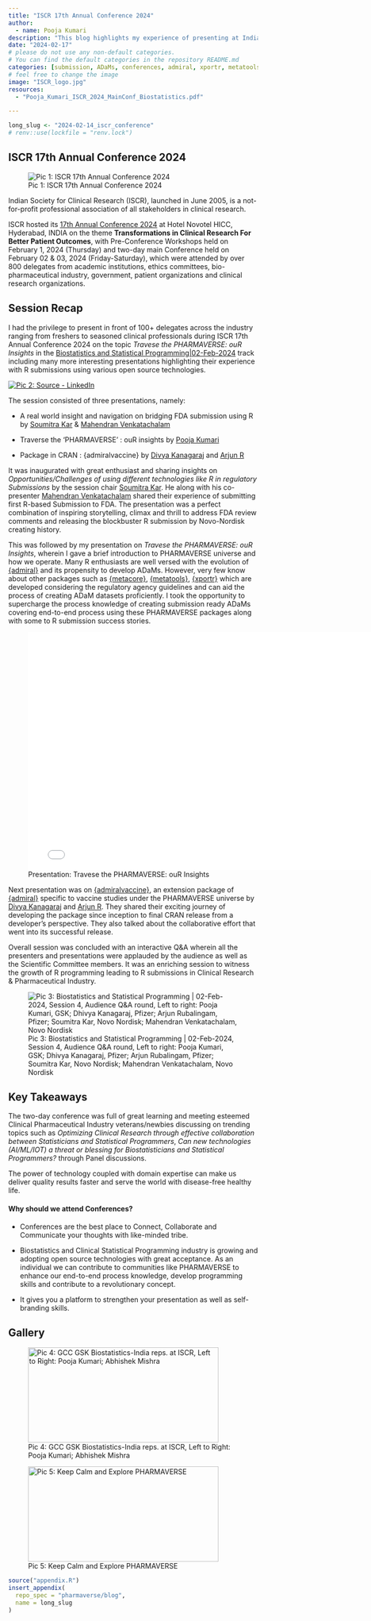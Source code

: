 ```yaml
---
title: "ISCR 17th Annual Conference 2024"
author:
  - name: Pooja Kumari
description: "This blog highlights my experience of presenting at Indian Society for Clinical Research (ISCR) 17th Annual Conference 2024."
date: "2024-02-17"
# please do not use any non-default categories.
# You can find the default categories in the repository README.md
categories: [submission, ADaMs, conferences, admiral, xportr, metatools, metacore]
# feel free to change the image
image: "ISCR_logo.jpg"
resources: 
  - "Pooja_Kumari_ISCR_2024_MainConf_Biostatistics.pdf"

---
```


<!--------------- typical setup ----------------->

```r
long_slug <- "2024-02-14_iscr_conference"
# renv::use(lockfile = "renv.lock")
```

<!--------------- post begins here ----------------->
## ISCR 17th Annual Conference 2024

![Pic 1: ISCR 17th Annual Conference 2024](ISCR.png){fig-align="center"}

Indian Society for Clinical Research (ISCR), launched in June 2005, is a not-for-profit professional association of all stakeholders in clinical research. 

ISCR hosted its [17th Annual Conference 2024](https://conference.iscr.org/Default.aspx) at Hotel Novotel HICC, Hyderabad, INDIA on the theme **Transformations in Clinical Research For Better Patient Outcomes**, with Pre-Conference Workshops held on February 1, 2024 (Thursday) and two-day main Conference held on February 02 & 03, 2024 (Friday-Saturday), which were attended by over 800 delegates from academic institutions, ethics committees, bio-pharmaceutical industry, government, patient organizations and clinical research organizations.

## Session Recap

I had the privilege to present in front of 100+ delegates across the industry ranging from freshers to seasoned clinical professionals during ISCR 17th Annual Conference 2024 on the topic *Travese the PHARMAVERSE: ouR Insights* in the [Biostatistics and Statistical Programming|02-Feb-2024](https://conference.iscr.org/Agenda.aspx) track including many more interesting presentations highlighting their experience with R submissions using various open source technologies.

[![Pic 2: Source - LinkedIn](ISCR_session_intro.jpg)](https://www.linkedin.com/feed/update/urn:li:activity:7158082065261858816/) 

The session consisted of three presentations, namely:

  - A real world insight and navigation on bridging FDA submission using R by [Soumitra Kar](https://www.linkedin.com/in/soumitra-kar-007/) & [Mahendran Venkatachalam](https://www.linkedin.com/in/mahendran-venkatachalam-3aa7293b/)
  
  - Traverse the 'PHARMAVERSE' : ouR insights by [Pooja Kumari](https://www.linkedin.com/in/pooja-kumari-581940b0/)
  
  - Package in CRAN : {admiralvaccine} by [Divya Kanagaraj](https://www.linkedin.com/in/dhivya-kanagaraj-149b68141/) and [Arjun R](https://www.linkedin.com/in/arjun-r-2488b2208/)

It was inaugurated with great enthusiast and sharing insights on *Opportunities/Challenges of using different technologies like R in regulatory Submissions* by the session chair [Soumitra Kar](https://www.linkedin.com/in/soumitra-kar-007/). He along with his co-presenter [Mahendran Venkatachalam](https://www.linkedin.com/in/mahendran-venkatachalam-3aa7293b/) shared their experience of submitting first R-based Submission to FDA. The presentation was a perfect combination of inspiring storytelling, climax and thrill to address FDA review comments and releasing the blockbuster R submission by Novo-Nordisk creating history.  

This was followed by my presentation on *Travese the PHARMAVERSE: ouR Insights*, wherein I gave a brief introduction to PHARMAVERSE universe and how we operate. Many R enthusiasts are well versed with the evolution of [{admiral}](https://pharmaverse.github.io/admiral/index.html) and its propensity to develop ADaMs. However, very few know about other packages such as [{metacore}](https://atorus-research.github.io/metacore/), [{metatools}](https://pharmaverse.github.io/metatools/), [{xportr}](https://atorus-research.github.io/xportr/) which are developed considering the regulatory agency guidelines and can aid the process of creating ADaM datasets proficiently. I took the opportunity to supercharge the process knowledge of creating submission ready ADaMs covering end-to-end process using these PHARMAVERSE packages along with some  to R submission success stories.

![Presentation: Travese the PHARMAVERSE: ouR Insights](Pooja_Kumari_ISCR_2024_MainConf_Biostatistics.pdf){width=8in height=5in}

Next presentation was on [{admiralvaccine}](https://pharmaverse.github.io/admiralvaccine/), an extension package of [{admiral}](https://pharmaverse.github.io/admiral/index.html) specific to vaccine studies under the PHARMAVERSE universe by [Divya Kanagaraj](https://www.linkedin.com/in/dhivya-kanagaraj-149b68141/) and [Arjun R](https://www.linkedin.com/in/arjun-r-2488b2208/). They shared their exciting journey of developing the package since inception to final CRAN release from a developer's perspective. They also talked about the collaborative effort that went into its successful release. 

Overall session was concluded with an interactive Q&A wherein all the presenters and presentations were applauded by the audience as well as the Scientific Committee members. It was an enriching session to witness the growth of R programming leading to R submissions in Clinical Research & Pharmaceutical Industry.   

![Pic 3: Biostatistics and Statistical Programming | 02-Feb-2024, Session 4, Audience Q&A round, Left to right: Pooja Kumari, GSK; Dhivya Kanagaraj, Pfizer; Arjun Rubalingam, Pfizer; Soumitra Kar, Novo Nordisk; Mahendran Venkatachalam, Novo Nordisk](ISCR_Biostats_S&P_D2_S4.jpg)

## Key Takeaways 

The two-day conference was full of great learning and meeting esteemed Clinical Pharmaceutical Industry veterans/newbies discussing on trending topics such as *Optimizing Clinical Research through effective collaboration between Statisticians and Statistical Programmers*, *Can new technologies (AI/ML/IOT) a threat or blessing for Biostatisticians and Statistical Programmers?* through Panel discussions. 

The power of technology coupled with domain expertise can make us deliver quality results faster and serve the world with disease-free healthy life.

#### Why should we attend Conferences? 

  - Conferences are the best place to Connect, Collaborate and Communicate your thoughts with like-minded tribe. 
  
  - Biostatistics and Clinical Statistical Programming industry is growing and adopting open source technologies with great acceptance. As an individual we can contribute to communities like PHARMAVERSE to enhance our end-to-end process knowledge, develop programming skills and contribute to a revolutionary concept.
  
  - It gives you a platform to strengthen your presentation as well as self-branding skills.

## Gallery

::: {layout-ncol=2}
![Pic 4: GCC GSK Biostatistics-India reps. at ISCR, Left to Right: Pooja Kumari; Abhishek Mishra](Pic1.jpg){width=4in height=2in}

![Pic 5: Keep Calm and Explore PHARMAVERSE](KeepCalm.PNG){width=4in height=2in}
:::

<!--------------- appendices go here ----------------->

```r
source("appendix.R")
insert_appendix(
  repo_spec = "pharmaverse/blog",
  name = long_slug
)
```
